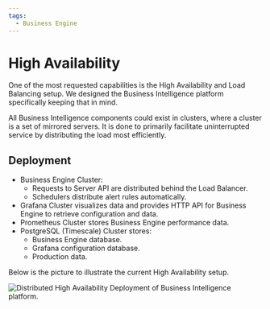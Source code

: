 ```yaml
---
tags:
  - Business Engine
---
```



# High Availability

One of the most requested capabilities is the High Availability and Load Balancing setup. We designed the Business Intelligence platform specifically keeping that in mind.

All Business Intelligence components could exist in clusters, where a cluster is a set of mirrored servers. It is done to primarily facilitate uninterrupted service by distributing the load most efficiently.

## Deployment

- Business Engine Cluster:
  - Requests to Server API are distributed behind the Load Balancer.
  - Schedulers distribute alert rules automatically.
- Grafana Cluster visualizes data and provides HTTP API for Business Engine to retrieve configuration and data.
- Prometheus Cluster stores Business Engine performance data.
- PostgreSQL (Timescale) Cluster stores:
  - Business Engine database.
  - Grafana configuration database.
  - Production data.

Below is the picture to illustrate the current High Availability setup.

<Image
  title="Distributed High Availability Deployment of Business Intelligence platform."
  src="/img/blog/2024-01-17-big-1.6.0/high-availability.png"
/>
